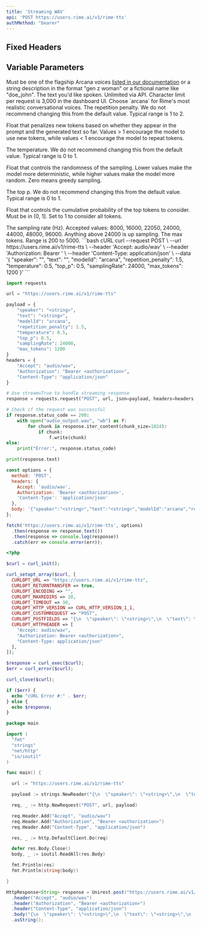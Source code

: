 ```yaml
---
title: 'Streaming WAV'
api: 'POST https://users.rime.ai/v1/rime-tts'
authMethod: "bearer"
---
```


## Fixed Headers

<ParamField header="Accept" type="audio/wav" required></ParamField>

## Variable Parameters

<ParamField body="speaker" type="string" required>
  Must be one of the flagship Arcana voices <a href="https://docs.rime.ai/api-reference/voices">listed in our documentation</a> or a string description in the format "gen z woman" or a fictional name like "doe_john".
</ParamField>
<ParamField body="text" type="string" required>
  The text you'd like spoken. Unlimited via API. Character limit per request is 3,000 in the dashboard UI.
</ParamField>

<ParamField body="modelId" type="string">
  Choose `arcana` for Rime's most realistic conversational voices.
</ParamField>

<ParamField body="repetition_penalty" type="float" default="1.5">
  The repetition penalty. We do not recommend changing this from the default value. Typical range is 1 to 2.

  Float that penalizes new tokens based on whether they appear in the prompt and the generated text so far. Values > 1 encourage the model to use new tokens, while values < 1 encourage the model to repeat tokens.
</ParamField>

<ParamField body="temperature" type="float" default="0.5">
  The temperature. We do not recommend changing this from the default value. Typical range is 0 to 1.

  Float that controls the randomness of the sampling. Lower values make the model more deterministic, while higher values make the model more random. Zero means greedy sampling.
</ParamField>

<ParamField body="top_p" type="float" default="0.5">
  The top p. We do not recommend changing this from the default value. Typical range is 0 to 1.

  Float that controls the cumulative probability of the top tokens to consider. Must be in (0, 1]. Set to 1 to consider all tokens.
</ParamField>

<ParamField body="samplingRate" type="int" default="24000">
  The sampling rate (Hz). Accepted values: 8000, 16000, 22050, 24000, 44000, 48000, 96000. Anything above 24000 is up sampling.
</ParamField>

<ParamField body="max_tokens" type="int" default="1200">
  The max tokens. Range is 200 to 5000.
</ParamField>

<RequestExample>
```bash cURL
curl --request POST \
  --url https://users.rime.ai/v1/rime-tts \
  --header 'Accept: audio/wav' \
  --header 'Authorization: Bearer <authorization>' \
  --header 'Content-Type: application/json' \
  --data '{
  "speaker": "<string>",
  "text": "<string>",
  "modelId": "arcana",
  "repetition_penalty": 1.5,
  "temperature": 0.5,
  "top_p": 0.5,
  "samplingRate": 24000,
  "max_tokens": 1200
}'
```

```python Python
import requests

url = "https://users.rime.ai/v1/rime-tts"

payload = {
    "speaker": "<string>",
    "text": "<string>",
    "modelId": "arcana",
    "repetition_penalty": 1.5,
    "temperature": 0.5,
    "top_p": 0.5,
    "samplingRate": 24000,
    "max_tokens": 1200
}
headers = {
    "Accept": "audio/wav",
    "Authorization": "Bearer <authorization>",
    "Content-Type": "application/json"
}

# Use stream=True to handle streaming response
response = requests.request("POST", url, json=payload, headers=headers, stream=True)

# Check if the request was successful
if response.status_code == 200:
    with open("audio_output.wav", "wb") as f:
        for chunk in response.iter_content(chunk_size=1024):
            if chunk:
                f.write(chunk)
else:
    print("Error:", response.status_code)

print(response.text)
```

```javascript JavaScript
const options = {
  method: 'POST',
  headers: {
    Accept: 'audio/wav',
    Authorization: 'Bearer <authorization>',
    'Content-Type': 'application/json'
  },
  body: '{"speaker":"<string>","text":"<string>","modelId":"arcana","repetition_penalty":1.5,"temperature":0.5,"top_p":0.5,"samplingRate":24000,"max_tokens":1200}'
};

fetch('https://users.rime.ai/v1/rime-tts', options)
  .then(response => response.text())
  .then(response => console.log(response))
  .catch(err => console.error(err));
```

```php PHP
<?php

$curl = curl_init();

curl_setopt_array($curl, [
  CURLOPT_URL => "https://users.rime.ai/v1/rime-tts",
  CURLOPT_RETURNTRANSFER => true,
  CURLOPT_ENCODING => "",
  CURLOPT_MAXREDIRS => 10,
  CURLOPT_TIMEOUT => 30,
  CURLOPT_HTTP_VERSION => CURL_HTTP_VERSION_1_1,
  CURLOPT_CUSTOMREQUEST => "POST",
  CURLOPT_POSTFIELDS => "{\n  \"speaker\": \"<string>\",\n  \"text\": \"<string>\",\n  \"modelId\": \"arcana\",\n  \"temperature\": 0.5,\n  \"repetition_penalty\": 1.5,\n  \"top_p\": 0.5,\n  \"samplingRate\": 24000,\n  \"max_tokens\": 1200\n}",
  CURLOPT_HTTPHEADER => [
    "Accept: audio/wav",
    "Authorization: Bearer <authorization>",
    "Content-Type: application/json"
  ],
]);

$response = curl_exec($curl);
$err = curl_error($curl);

curl_close($curl);

if ($err) {
  echo "cURL Error #:" . $err;
} else {
  echo $response;
}
```

```go Go
package main

import (
  "fmt"
  "strings"
  "net/http"
  "io/ioutil"
)

func main() {

  url := "https://users.rime.ai/v1/rime-tts"

  payload := strings.NewReader("{\n  \"speaker\": \"<string>\",\n  \"text\": \"<string>\",\n  \"modelId\": \"arcana\",\n  \"temperature\": 0.5,\n  \"repetition_penalty\": 1.5,\n  \"top_p\": 0.5,\n  \"samplingRate\": 24000,\n  \"max_tokens\": 1200\n}")

  req, _ := http.NewRequest("POST", url, payload)

  req.Header.Add("Accept", "audio/wav")
  req.Header.Add("Authorization", "Bearer <authorization>")
  req.Header.Add("Content-Type", "application/json")

  res, _ := http.DefaultClient.Do(req)

  defer res.Body.Close()
  body, _ := ioutil.ReadAll(res.Body)

  fmt.Println(res)
  fmt.Println(string(body))

}
```

```java Java
HttpResponse<String> response = Unirest.post("https://users.rime.ai/v1/rime-tts")
  .header("Accept", "audio/wav")
  .header("Authorization", "Bearer <authorization>")
  .header("Content-Type", "application/json")
  .body("{\n  \"speaker\": \"<string>\",\n  \"text\": \"<string>\",\n  \"modelId\": \"arcana\",\n  \"temperature\": 0.5,\n  \"repetition_penalty\": 1.5,\n  \"top_p\": 0.5,\n  \"samplingRate\": 24000,\n  \"max_tokens\": 1200\n}")
  .asString();
```
</RequestExample>
